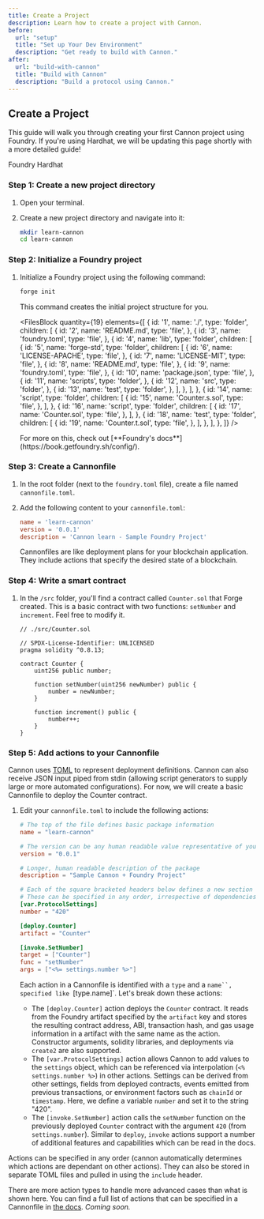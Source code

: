 ```yaml
---
title: Create a Project
description: Learn how to create a project with Cannon.
before:
  url: "setup"
  title: "Set up Your Dev Environment"
  description: "Get ready to build with Cannon."
after:
  url: "build-with-cannon"
  title: "Build with Cannon"
  description: "Build a protocol using Cannon."
---
```


## Create a Project

This guide will walk you through creating your first Cannon project using Foundry. If you're using Hardhat, we will be updating this page shortly with a more detailed guide!

<Tabs defaultValue="foundry">
  <TabsList className="w-full">
    <TabsTrigger value="foundry" className="w-full">
      <span>Foundry</span>
    </TabsTrigger>
    <TabsTrigger value="hardhat" className="w-full">
      <span>Hardhat</span>
    </TabsTrigger>
  </TabsList>
  <TabsContent value="foundry">

### Step 1: Create a new project directory

1. Open your terminal.
2. Create a new project directory and navigate into it:

   ```bash
   mkdir learn-cannon
   cd learn-cannon
   ```

### Step 2: Initialize a Foundry project

1. Initialize a Foundry project using the following command:

   ```bash
   forge init
   ```

   This command creates the initial project structure for you.

   <FilesBlock
   quantity={19}
   elements={[
     {
       id: '1',
       name: './',
       type: 'folder',
       children: [
         {
           id: '2',
           name: 'README.md',
           type: 'file',
         },
         {
           id: '3',
           name: 'foundry.toml',
           type: 'file',
         },
         {
           id: '4',
           name: 'lib',
           type: 'folder',
           children: [
             {
               id: '5',
               name: 'forge-std',
               type: 'folder',
               children: [
                 {
                   id: '6',
                   name: 'LICENSE-APACHE',
                   type: 'file',
                 },
                 {
                   id: '7',
                   name: 'LICENSE-MIT',
                   type: 'file',
                 },
                 {
                   id: '8',
                   name: 'README.md',
                   type: 'file',
                 },
                 {
                   id: '9',
                   name: 'foundry.toml',
                   type: 'file',
                 },
                 {
                   id: '10',
                   name: 'package.json',
                   type: 'file',
                 },
                 {
                   id: '11',
                   name: 'scripts',
                   type: 'folder',
                 },
                 {
                   id: '12',
                   name: 'src',
                   type: 'folder',
                 },
                 {
                   id: '13',
                   name: 'test',
                   type: 'folder',
                 },
               ],
             },
           ],
         },
         {
           id: '14',
           name: 'script',
           type: 'folder',
           children: [
             {
               id: '15',
               name: 'Counter.s.sol',
               type: 'file',
             },
           ],
         },
         {
           id: '16',
           name: 'script',
           type: 'folder',
           children: [
             {
               id: '17',
               name: 'Counter.sol',
               type: 'file',
             },
           ],
         },
         {
           id: '18',
           name: 'test',
           type: 'folder',
           children: [
             {
               id: '19',
               name: 'Counter.t.sol',
               type: 'file',
             },
           ],
         },
       ],
     },
   ]} />

   <Alert variant="info">
     <AlertDescription>
       For more on this, check out [**Foundry's
       docs**](https://book.getfoundry.sh/config/).
     </AlertDescription>
   </Alert>

### Step 3: Create a Cannonfile

1. In the root folder (next to the `foundry.toml` file), create a file named `cannonfile.toml`.
2. Add the following content to your `cannonfile.toml`:

   ```toml
   name = 'learn-cannon'
   version = '0.0.1'
   description = 'Cannon learn - Sample Foundry Project'
   ```

   Cannonfiles are like deployment plans for your blockchain application. They include actions that specify the desired state of a blockchain.

### Step 4: Write a smart contract

1. In the `/src` folder, you'll find a contract called `Counter.sol` that Forge created. This is a basic contract with two functions: `setNumber` and `increment`. Feel free to modify it.

   ```solidity
   // ./src/Counter.sol

   // SPDX-License-Identifier: UNLICENSED
   pragma solidity ^0.8.13;

   contract Counter {
       uint256 public number;

       function setNumber(uint256 newNumber) public {
           number = newNumber;
       }

       function increment() public {
           number++;
       }
   }
   ```

### Step 5: Add actions to your Cannonfile

Cannon uses [TOML](https://toml.io/en/) to represent deployment definitions. Cannon can also receive JSON input piped from stdin
(allowing script generators to supply large or more automated configurations). For now, we will create 
a basic Cannonfile to deploy the Counter contract.

1. Edit your `cannonfile.toml` to include the following actions:

   ```toml
   # The top of the file defines basic package information 
   name = "learn-cannon"

   # The version can be any human readable value representative of your project's version. Note that cannon internally tracks the version
   version = "0.0.1"

   # Longer, human readable description of the package
   description = "Sample Cannon + Foundry Project"

   # Each of the square bracketed headers below defines a new section defining a particular resource that should be invoked for the deployment.
   # These can be specified in any order, irrespective of dependencies. Cannon will automatically execute steps in the order that is required to complete the deployment.
   [var.ProtocolSettings]
   number = "420"

   [deploy.Counter]
   artifact = "Counter"

   [invoke.SetNumber]
   target = ["Counter"]
   func = "setNumber"
   args = ["<%= settings.number %>"]
   ```

   Each action in a Cannonfile is identified with a `type` and a `name``, specified like `[type.name]`. Let's break down these actions:

   *   The `[deploy.Counter]` action deploys the `Counter` contract. It reads from the Foundry artifact specified by the `artifact` key and stores the resulting contract address, ABI, transaction hash, and gas usage information in a artifact with the same name as the action. Constructor arguments, solidity libraries, and deployments via `create2` are also supported.
   *   The `[var.ProtocolSettings]` action allows Cannon to add values to the `settings` object, which can be referenced via interpolation (`<% settings.number %>`) in other actions.  Settings can be derived from other settings, fields from deployed contracts, events emitted from previous transactions, or environment factors such as `chainId` or `timestamp`. Here, we define a variable `number` and set it to the string "420".
   *   The `[invoke.SetNumber]` action calls the `setNumber` function on the previously deployed `Counter` contract with the argument `420` (from `settings.number`). Similar to `deploy`, `invoke` actions support a number of additional features and capabilities which can be read in the docs.

  Actions can be specified in any order (cannon automatically determines which actions are dependant on other actions). They can also be stored in separate TOML files and pulled in using the `include` header.

   There are more action types to handle more advanced cases than what is shown here. You can find a full list of actions that can be specified in a Cannonfile in [the docs](/learn/cannonfile).
  </TabsContent>
  <TabsContent value="hardhat">
  *Coming soon.*
  </TabsContent>
</Tabs>
